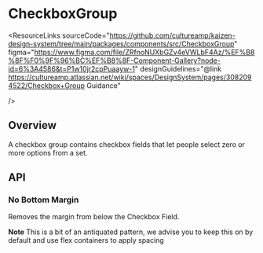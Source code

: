 
<Meta of={CheckboxGroupStories} />

# CheckboxGroup

<ResourceLinks
  sourceCode="https://github.com/cultureamp/kaizen-design-system/tree/main/packages/components/src/CheckboxGroup"
  figma="https://www.figma.com/file/ZRfnoNUXbGZv4eVWLbF4Az/%EF%B8%8F%F0%9F%96%BC%EF%B8%8F-Component-Gallery?node-id=6%3A4586&t=P1w10jr2cpPuaayw-1"
  designGuidelines="@link https://cultureamp.atlassian.net/wiki/spaces/DesignSystem/pages/3082094522/Checkbox+Group Guidance"

/>

<KAIOInstallation exportNames="CheckboxGroup" />

## Overview

A checkbox group contains checkbox fields that let people select zero or more options from a set.

<Canvas of={CheckboxGroupStories.Playground} />
<Controls of={CheckboxGroupStories.Playground} />

## API

### No Bottom Margin

Removes the margin from below the Checkbox Field.

**Note** This is a bit of an antiquated pattern, we advise you to keep this on by default and use flex containers to apply spacing

<Canvas of={CheckboxGroupStories.NoBottomMargin} />
